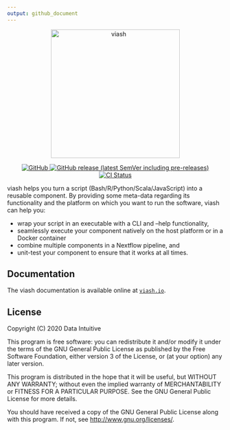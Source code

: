 ```yaml
---
output: github_document
---
```


<p align="center">
  <a href="https://viash.io/">
    <img alt="viash" src="https://viash.io/logo/viash_large.svg" width="300">
  </a>
</p>

<p align="center">
  <a href="https://github.com/viash-io/viash/blob/master/LICENSE.md">
    <img src="https://img.shields.io/github/license/viash-io/viash?style=flat-square" alt="GitHub">
  </a>
  <a href="https://github.com/viash-io/viash/releases">
    <img src="https://img.shields.io/github/v/release/viash-io/viash?include_prereleases&style=flat-square"alt="GitHub release (latest SemVer including pre-releases)">
  </a>
  <a href="https://github.com/viash-io/viash/actions?query=workflow%3A%22Scala+CI%22">
    <img src="https://img.shields.io/github/actions/workflow/status/viash-io/viash/sbt_test.yml?branch=main&style=flat-square" alt="CI Status">
  </a>
</p>

viash helps you turn a script (Bash/R/Python/Scala/JavaScript) into a reusable component. 
By providing some meta-data regarding its functionality and
the platform on which you want to run the software, viash can help you:

* wrap your script in an executable with a CLI and --help functionality,
* seamlessly execute your component natively on the host platform or in a Docker container
* combine multiple components in a Nextflow pipeline, and
* unit-test your component to ensure that it works at all times.

## Documentation
The viash documentation is available online at [`viash.io`](https://viash.io).

## License
Copyright (C) 2020 Data Intuitive

This program is free software: you can redistribute it and/or modify
it under the terms of the GNU General Public License as published by
the Free Software Foundation, either version 3 of the License, or
(at your option) any later version.

This program is distributed in the hope that it will be useful,
but WITHOUT ANY WARRANTY; without even the implied warranty of
MERCHANTABILITY or FITNESS FOR A PARTICULAR PURPOSE. See the
GNU General Public License for more details.

You should have received a copy of the GNU General Public License
along with this program. If not, see <http://www.gnu.org/licenses/>.
